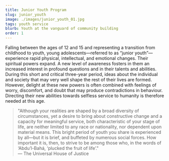 ```yaml
---
title: Junior Youth Program
slug: junior_youth
image: ./images/junior_youth_01.jpg
tags: youth service
blurb: Youth at the vanguard of community building
order: 1
---
```


Falling between the ages of 12 and 15 and representing a transition from childhood to youth,
young adolescents—referred to as “junior youth”—experience rapid physical, intellectual, and
emotional changes. Their spiritual powers expand. A new level of awareness fosters in them an
increased interest in profound questions and in their talents and abilities. During this short and
critical three-year period, ideas about the individual and society that may very well shape the rest
of their lives are formed. However, delight at these new powers is often combined with feelings of worry,
discomfort, and doubt that may produce contradictions in behaviour. Directing their new abilities
towards selfless service to humanity is therefore needed at this age.

<blockquote>
   "Although your realities are shaped by a broad diversity of circumstances, 
   yet a desire to bring about constructive change and a capacity for meaningful service, 
   both characteristic of your stage of life, are neither limited to any race or nationality, 
   nor dependent upon material means. This bright period of youth you share is experienced by 
   all—but it is brief, and buffeted by numerous social forces. How important it is, then, to 
   strive to be among those who, in the words of ‘Abdu’l-Bahá, ‘plucked the fruit of life’."

   <div className="author">— The Universal House of Justice</div>
</blockquote>
